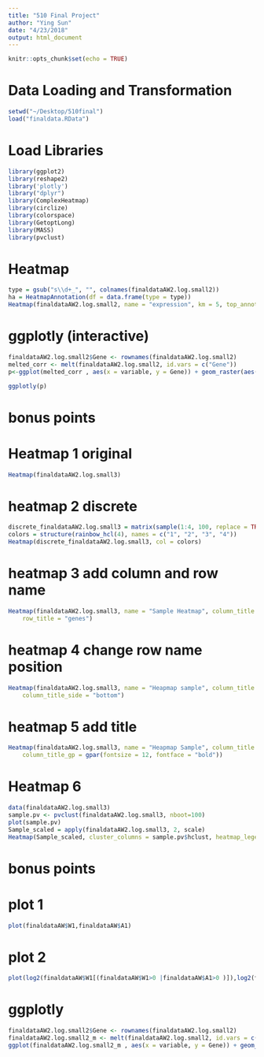 ```yaml
---
title: "510 Final Project"
author: "Ying Sun"
date: "4/23/2018"
output: html_document
---
```


```r
knitr::opts_chunk$set(echo = TRUE)
```

# Data Loading and Transformation
```r
setwd("~/Desktop/510final")
load("finaldata.RData")
```

# Load Libraries
```r
library(ggplot2)
library(reshape2)
library('plotly')
library("dplyr")
library(ComplexHeatmap)
library(circlize)
library(colorspace)
library(GetoptLong)
library(MASS)
library(pvclust)
```


# Heatmap
```r
type = gsub("s\\d+_", "", colnames(finaldataAW2.log.small2))
ha = HeatmapAnnotation(df = data.frame(type = type))
Heatmap(finaldataAW2.log.small2, name = "expression", km = 5, top_annotation = ha, top_annotation_height = unit(4, "mm"), show_row_names = FALSE, show_column_names = FALSE)
```



# ggplotly (interactive)
```r
finaldataAW2.log.small2$Gene <- rownames(finaldataAW2.log.small2)
melted_corr <- melt(finaldataAW2.log.small2, id.vars = c("Gene"))
p<-ggplot(melted_corr , aes(x = variable, y = Gene)) + geom_raster(aes(fill = value)) + scale_fill_gradient2(low="navy", mid="white", high="red", midpoint=0.5) + theme( plot.title = element_blank(),axis.text.x = element_blank(), axis.text.y = element_blank(), axis.title.y = element_blank(), axis.title.x = element_blank())

ggplotly(p)
```

# bonus points
# Heatmap 1 original  
```r
Heatmap(finaldataAW2.log.small3)
```
# heatmap 2 discrete 
```r
discrete_finaldataAW2.log.small3 = matrix(sample(1:4, 100, replace = TRUE), 10, 10)
colors = structure(rainbow_hcl(4), names = c("1", "2", "3", "4"))
Heatmap(discrete_finaldataAW2.log.small3, col = colors)
```

# heatmap 3 add column and row name
```r
Heatmap(finaldataAW2.log.small3, name = "Sample Heatmap", column_title = "patients", 
    row_title = "genes")
```

# heatmap 4 change row name position
```r
Heatmap(finaldataAW2.log.small3, name = "Heapmap sample", column_title = "patients", row_title = "genes", 
    column_title_side = "bottom")
```

# heatmap 5 add title
```r
Heatmap(finaldataAW2.log.small3, name = "Heapmap Sample", column_title = "Gene Expression of Liver Hepatocellular Carcinoma in Asian and White People", 
    column_title_gp = gpar(fontsize = 12, fontface = "bold"))
```

# Heatmap 6
```r
data(finaldataAW2.log.small3)
sample.pv <- pvclust(finaldataAW2.log.small3, nboot=100)
plot(sample.pv)
Sample_scaled = apply(finaldataAW2.log.small3, 2, scale)
Heatmap(Sample_scaled, cluster_columns = sample.pv$hclust, heatmap_legend_param = list(title = "expression"))
```


# bonus points
# plot 1
```r
plot(finaldataAW$W1,finaldataAW$A1)
```

# plot 2
```r
plot(log2(finaldataAW$W1[(finaldataAW$W1>0 |finaldataAW$A1>0 )]),log2(finaldataAW$A1[(finaldataAW$W1>0 |finaldataAW$A1>0 )]))
```

# ggplotly 
```r
finaldataAW2.log.small2$Gene <- rownames(finaldataAW2.log.small2)
finaldataAW2.log.small2_m <- melt(finaldataAW2.log.small2, id.vars = c("Gene"))
ggplot(finaldataAW2.log.small2_m , aes(x = variable, y = Gene)) + geom_raster(aes(fill = value))
```


